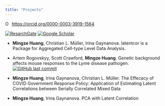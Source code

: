 ```yaml
---
title: "Projects"
---
```


<div itemscope itemtype="https://schema.org/Person"><a itemprop="sameAs" content="https://orcid.org/0000-0003-3919-1564" href="https://orcid.org/0000-0003-3919-1564" target="orcid.widget" rel="me noopener noreferrer" style="vertical-align:top;"><img src="https://orcid.org/sites/default/files/images/orcid_16x16.png" style="width:1em;margin-right:.5em;" alt="ORCID iD icon">https://orcid.org/0000-0003-3919-1564</a></div>
[![ResarchGate](https://img.shields.io/badge/ReserchGate-Mingze%20Huang-green)](https://www.researchgate.net/profile/Mingze-Huang-2)
[![Google Scholar](https://img.shields.io/badge/GoogleScholar-Mingze%20Huang-rainbow)](https://scholar.google.com/citations?user=gyAzwucAAAAJ&hl=en&oi=ao)

- **Mingze Huang**, Christian L. Müller, Irina Gaynanova. latentcor is a Package for Aggregated Cell-type Level Data Analysis.

- Artem Rogovskyy, Scott Crawford, **Mingze Huang**. Genetic background affects mouse responses to the Lyme disease pathogen.
[![GitHub last commit](https://img.shields.io/github/last-commit/mingzehuang/lyme_disease?logo=github)](https://github.com/mingzehuang/lyme_disease)

- **Mingze Huang**, Irina Gaynanova, Christian L. Müller. The Effecacy of COVID Government Response Policy: Application of Estimating Latent Correlations between Serially Correlated Mixed Data

- **Mingze Huang**, Irina Gaynanova. PCA with Latent Correlation

